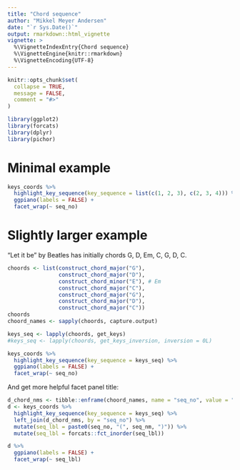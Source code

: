 ```yaml
---
title: "Chord sequence"
author: "Mikkel Meyer Andersen"
date: "`r Sys.Date()`"
output: rmarkdown::html_vignette
vignette: >
  %\VignetteIndexEntry{Chord sequence}
  %\VignetteEngine{knitr::rmarkdown}
  %\VignetteEncoding{UTF-8}
---
```


```r
knitr::opts_chunk$set(
  collapse = TRUE,
  message = FALSE,
  comment = "#>"
)
```

```r
library(ggplot2)
library(forcats)
library(dplyr)
library(pichor)
```

# Minimal example

```r
keys_coords %>% 
  highlight_key_sequence(key_sequence = list(c(1, 2, 3), c(2, 3, 4))) %>% 
  ggpiano(labels = FALSE) + 
  facet_wrap(~ seq_no)
```

# Slightly larger example


"Let it be" by Beatles has initially chords G, D, Em, C, G, D, C.

```r
choords <- list(construct_chord_major("G"),
                construct_chord_major("D"),
                construct_chord_minor("E"), # Em
                construct_chord_major("C"),
                construct_chord_major("G"),
                construct_chord_major("D"),
                construct_chord_major("C"))
choords
choord_names <- sapply(choords, capture.output)
```

```r
keys_seq <- lapply(choords, get_keys)
#keys_seq <- lapply(choords, get_keys_inversion, inversion = 0L)
```

```r
keys_coords %>% 
  highlight_key_sequence(key_sequence = keys_seq) %>% 
  ggpiano(labels = FALSE) + 
  facet_wrap(~ seq_no)
```

And get more helpful facet panel title:

```r
d_chord_nms <- tibble::enframe(choord_names, name = "seq_no", value = "seq_nm")
d <- keys_coords %>% 
  highlight_key_sequence(key_sequence = keys_seq) %>% 
  left_join(d_chord_nms, by = "seq_no") %>% 
  mutate(seq_lbl = paste0(seq_no, "(", seq_nm, ")")) %>% 
  mutate(seq_lbl = forcats::fct_inorder(seq_lbl))
```

```r
d %>% 
  ggpiano(labels = FALSE) + 
  facet_wrap(~ seq_lbl)
```
